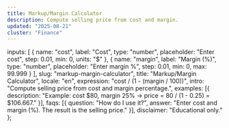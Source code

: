```yaml
---
title: Markup/Margin Calculator
description: Compute selling price from cost and margin.
updated: "2025-08-21"
cluster: "Finance"
---
```



  inputs: [
    { name: "cost", label: "Cost", type: "number", placeholder: "Enter cost", step: 0.01, min: 0, units: "$" },
    { name: "margin", label: "Margin (%)", type: "number", placeholder: "Enter margin %", step: 0.01, min: 0, max: 99.999 }
  ],
  slug: "markup-margin-calculator",
  title: "Markup/Margin Calculator",
  locale: "en",
  expression: "cost / (1 - (margin / 100))",
  intro: "Compute selling price from cost and margin percentage.",
  examples: [{ description: "Example: cost $80, margin 25% → price = 80 / (1 - 0.25) = $106.667." }],
  faqs: [{ question: "How do I use it?", answer: "Enter cost and margin (%). The result is the selling price." }],
  disclaimer: "Educational only."
};

<BaseLayout title={schema.title} description={schema.description}>
  <Calculator schema={schema} />
</BaseLayout>
